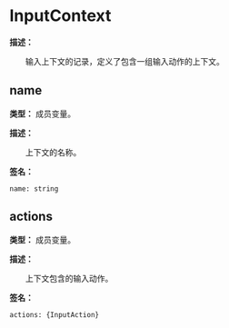 
# InputContext

**描述：**

&emsp;&emsp;输入上下文的记录，定义了包含一组输入动作的上下文。

## name

**类型：** 成员变量。

**描述：**

&emsp;&emsp;上下文的名称。

**签名：**
```tl
name: string
```

## actions

**类型：** 成员变量。

**描述：**

&emsp;&emsp;上下文包含的输入动作。

**签名：**
```tl
actions: {InputAction}
```